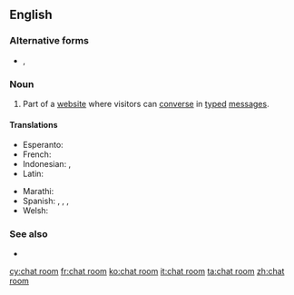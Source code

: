 {{also|Chatroom|chatroom|chat-room}}
==English==

===Alternative forms===
* {{l|en|chatroom}}, {{l|en|chat-room}}

===Noun===
{{en-noun}}

# {{lb|en|Internet}} Part of a [[website]] where visitors can [[converse]] in [[type]]d [[message]]s.

====Translations====
{{trans-top|website}}
* Esperanto: {{t|eo|retbabilejo}}
* French: {{t+|fr|clavardoir|m}}
* Indonesian: {{t|id|ruang ngobrol}}, {{t|id|ruang bincang}}
* Latin: {{t|la|collocutorium}}
{{trans-mid}}
* Marathi: {{t|mr|चॅट रूम|f|tr=cǎṭa rūma|sc=Deva}}
* Spanish: {{t|es|sala de chat|f}}, {{t|es|sala de charla|f}}, {{t|es|sala de plática|f}}, {{t|es|sala de conversación|f}}
* Welsh: {{t+|cy|ystafell sgwrsio|f}}
{{trans-bottom}}

===See also===
* {{l|en|chat site}}

[[cy:chat room]]
[[fr:chat room]]
[[ko:chat room]]
[[it:chat room]]
[[ta:chat room]]
[[zh:chat room]]
